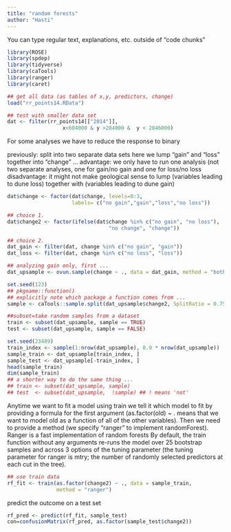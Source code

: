 ```yaml
---
title: "random forests"
author: "Hasti"
---
```


You can type regular text, explanations, etc. outside of "code chunks"


```r
library(ROSE)
library(spdep)
library(tidyverse)
library(caTools)
library(ranger)
library(caret)
```

```r
## get all data (as tables of x,y, predictors, change)
load("rr_points14.RData")

## test with smaller data set
dat <- filter(rr_points14[["2014"]],
                  x<604000 & y >284000 &  y < 2846000)
```

For some analyses we have to reduce the response to binary

previously: split into two separate data sets
here we lump "gain" and "loss" together into "change" ...
advantage: we only have to run one analysis (not two separate analyses, one
for gain/no gain and one for loss/no loss
disadvantage: it might not make geological sense to lump (variables leading to dune loss)
together with (variables leading to dune gain)

```r
dat$change <- factor(dat$change, levels=0:3,
                     labels= c("no gain","gain","loss","no loss"))

## choice 1.
dat$change2 <- factor(ifelse(dat$change %in% c("no gain", "no loss"),
                                 "no change", "change"))

## choice 2.
dat_gain <- filter(dat, change %in% c("no gain", "gain")) 
dat_loss <- filter(dat, change %in% c("no loss", "loss"))

## analyzing gain only, first ...
dat_upsample <- ovun.sample(change ~ ., data = dat_gain, method = "both", N=1500)$data

set.seed(123)
## pkgname::function()
## explicitly note which package a function comes from ...
sample <- caTools::sample.split(dat_upsample$change2, SplitRatio = 0.75)

##subset=take random samples from a dataset
train <- subset(dat_upsample, sample == TRUE)
test <- subset(dat_upsample, sample == FALSE)

set.seed(23489)
train_index <- sample(1:nrow(dat_upsample), 0.9 * nrow(dat_upsample))
sample_train <- dat_upsample[train_index, ]
sample_test <- dat_upsample[-train_index, ]
head(sample_train)
dim(sample_train)
## a shorter way to do the same thing ...
## train <- subset(dat_upsample, sample)
## test  <- subset(dat_upsample,  !sample) ## ! means 'not'
```

Anytime we want to fit a model using train we tell it which model to fit by providing a formula for the first argument (as.factor(old) ~ . means that we want to model old as a function of all of the other variables). Then we need to provide a method (we specify "ranger" to implement randomForest).
Ranger is a fast implementation of random forests 
By default, the train function without any arguments re-runs the model over 25 bootstrap samples and across 3 options of the tuning parameter (the tuning parameter for ranger is mtry; the number of randomly selected predictors at each cut in the tree).

```r
## use train data
rf_fit <- train(as.factor(change2) ~ ., data = sample_train,
                method = "ranger")
```
predict the outcome on a test set

```r
rf_pred <- predict(rf_fit, sample_test)
con=confusionMatrix(rf_pred, as.factor(sample_test$change2))
```